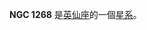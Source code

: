 {{NGCInfoBox|NGCID=NGC 1268|發現者=德亞瑞司特|發現日期=1863年2月14日|其他編號=UGC 2658,MCG 7-7-56,ZWG 540.93|曆元=J2000.0|赤經=3時18分45.2秒
|赤緯=41°29'21"|星座=英仙座|星體=星系|星等=13.8|表面亮度=13|藍等=14.6}}

'''NGC 1268''' 是[[英仙座|英仙座]]的一個[[星系|星系]]。

{{NGCReference|1268}}
{{Catalogs|NGC=1268}}
